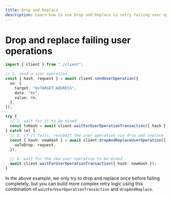 ```yaml
---
title: Drop and Replace
description: Learn how to use Drop and Replace to retry failing user operations.
---
```


# Drop and replace failing user operations

<Markdown src="../../shared/infra/drop-and-replace-description.mdx" />

<CodeBlocks>

```ts twoslash [example.ts]
import { client } from "./client";

// 1. send a user operation
const { hash, request } = await client.sendUserOperation({
  uo: {
    target: "0xTARGET_ADDRESS",
    data: "0x",
    value: 0n,
  },
});

try {
  // 2. wait for it to be mined
  const txHash = await client.waitForUserOperationTransaction({ hash });
} catch (e) {
  // 3. if it fails, resubmit the user operation via drop and replace
  const { hash: newHash } = await client.dropAndReplaceUserOperation({
    uoToDrop: request,
  });

  // 4. wait for the new user operation to be mined
  await client.waitForUserOperationTransaction({ hash: newHash });
}
```

<Markdown src="../../shared/infra/client.mdx" />

</CodeBlocks>

In the above example, we only try to drop and replace once before failing completely, but you can build more complex retry logic using this combination of `waitForUserOperationTransaction` and `dropAndReplace`.
